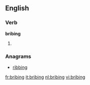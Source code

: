 ==English==

===Verb===
'''bribing'''

# {{present participle of|[[bribe]]}}

===Anagrams===
* [[ribbing#English|ribbing]]

[[fr:bribing]]
[[it:bribing]]
[[nl:bribing]]
[[vi:bribing]]